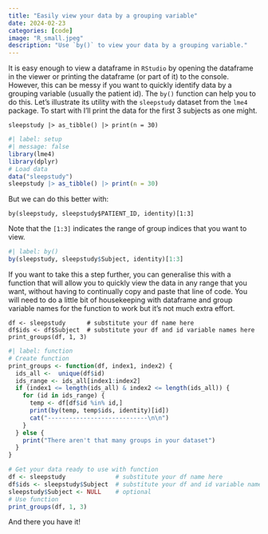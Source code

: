 ```yaml
---
title: "Easily view your data by a grouping variable"
date: 2024-02-23
categories: [code]
image: "R_small.jpeg"
description: "Use `by()` to view your data by a grouping variable."
---
```


It is easy enough to view a dataframe in `RStudio` by opening the dataframe in the viewer or printing the dataframe (or part of it) to the console. However, this can be messy if you want to quickly identify data by a grouping variable (usually the patient id). The `by()` function can help you to do this. Let's illustrate its utility with the `sleepstudy` dataset from the `lme4` package. To start with I'll print the data for the first 3 subjects as one might.

`sleepstudy |> as_tibble() |> print(n = 30)`

```r
#| label: setup
#| message: false
library(lme4)
library(dplyr)
# Load data
data("sleepstudy")
sleepstudy |> as_tibble() |> print(n = 30)
```

But we can do this better with:

`by(sleepstudy, sleepstudy$PATIENT_ID, identity)[1:3]`

Note that the `[1:3]` indicates the range of group indices that you want to view.

```r
#| label: by()
by(sleepstudy, sleepstudy$Subject, identity)[1:3]
```

If you want to take this a step further, you can generalise this with a function that will allow you to quickly view the data in any range that you want, without having to continually copy and paste that line of code. You will need to do a little bit of housekeeping with dataframe and group variable names for the function to work but it's not much extra effort.

`df <- sleepstudy      # substitute your df name here`\
`df$ids <- df$Subject  # substitute your df and id variable names here`\
`print_groups(df, 1, 3)`

```r
#| label: function
# Create function
print_groups <- function(df, index1, index2) {
  ids_all <-  unique(df$id)
  ids_range <- ids_all[index1:index2]
  if (index1 <= length(ids_all) & index2 <= length(ids_all)) {
    for (id in ids_range) {
      temp <- df[df$id %in% id,]
      print(by(temp, temp$ids, identity)[id])
      cat("----------------------------\n\n")
    }
  } else {
    print("There aren't that many groups in your dataset")
  }
}

# Get your data ready to use with function
df <- sleepstudy              # substitute your df name here
df$ids <- sleepstudy$Subject  # substitute your df and id variable names here
sleepstudy$Subject <- NULL    # optional
# Use function
print_groups(df, 1, 3)
```

And there you have it!
